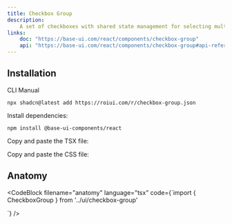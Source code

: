 ```yaml
---
title: Checkbox Group
description:
    A set of checkboxes with shared state management for selecting multiple options.
links:
    doc: "https://base-ui.com/react/components/checkbox-group"
    api: "https://base-ui.com/react/components/checkbox-group#api-reference"
---
```


<ComponentPreview name="checkbox-group-demo" />

## Installation

<InstallationTabs>

<InstallationTabsList>
    <InstallationTabsTrigger value="cli">CLI</InstallationTabsTrigger>
    <InstallationTabsTrigger value="manual">Manual</InstallationTabsTrigger>
</InstallationTabsList>

<InstallationTabsContent value="cli">

```package-install
npx shadcn@latest add https://roiui.com/r/checkbox-group.json
```

</InstallationTabsContent>

<InstallationTabsContent value="manual">

Install dependencies:

```package-install
npm install @base-ui-components/react
```

Copy and paste the TSX file:

<ComponentSource
    src="registry/brook/ui/checkbox-group/checkbox-group.tsx"
    title="components/ui/checkbox-group.tsx"
    collapsible={true}
/>

Copy and paste the CSS file:

<ComponentSource
    src="registry/brook/ui/checkbox-group/checkbox-group.module.css"
    title="components/ui/checkbox-group.module.css"
    language="css"
    collapsible={true}
/>

</InstallationTabsContent>

</InstallationTabs>

## Anatomy

<CodeBlock
filename="anatomy"
  language="tsx"
  code={`import { CheckboxGroup } from '../ui/checkbox-group'

<CheckboxGroup>

</CheckboxGroup>`}
/>
